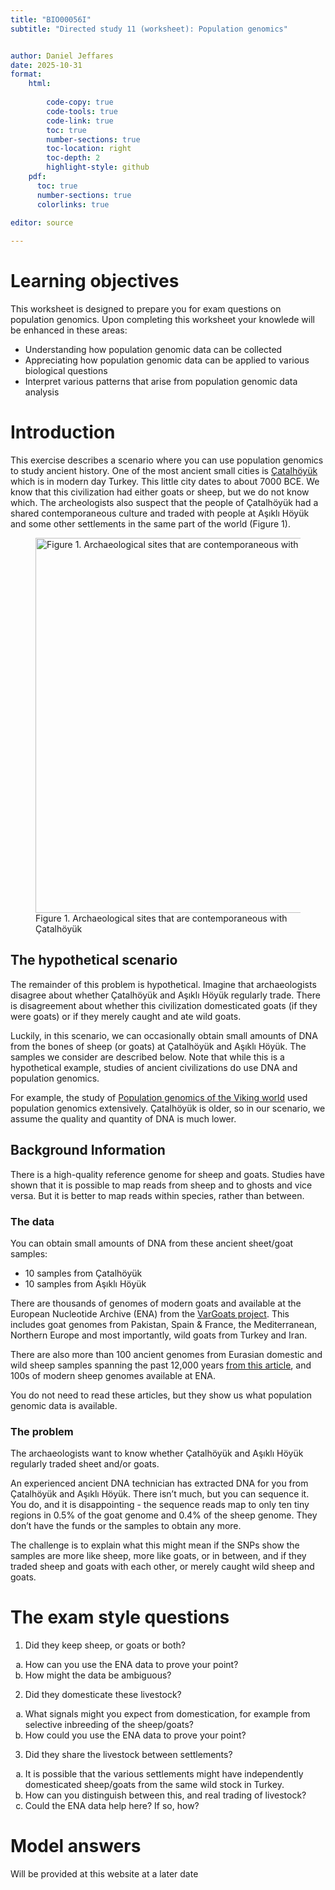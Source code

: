 ```yaml
---
title: "BIO00056I"
subtitle: "Directed study 11 (worksheet): Population genomics"


author: Daniel Jeffares
date: 2025-10-31
format:
    html:
      
        code-copy: true
        code-tools: true
        code-link: true
        toc: true
        number-sections: true
        toc-location: right
        toc-depth: 2
        highlight-style: github
    pdf:
      toc: true
      number-sections: true
      colorlinks: true    

editor: source
    
---
```


# Learning objectives

This worksheet is designed to prepare you for exam questions on population genomics.
Upon completing this worksheet your  knowlede will be enhanced in these areas:

- Understanding how population genomic data can be collected
- Appreciating how population genomic data can be applied to various biological questions
- Interpret various patterns that arise from population genomic data analysis

# Introduction

This exercise describes a scenario where you can use population genomics to study ancient history. One of the most ancient small cities is [Çatalhöyük](https://en.wikipedia.org/wiki/%C3%87atalh%C3%B6y%C3%BCk) which is in modern day Turkey. This little city dates to about 7000 BCE. We know that this civilization had either goats or sheep, but we do not know which. The archeologists also suspect that the people of Çatalhöyük had a shared contemporaneous culture and traded with people at Aşıklı Höyük and some other settlements in the same part of the world (Figure 1). 

![Figure 1. Archaeological sites that are contemporaneous with Çatalhöyük](images/Chatalhoyuk.jpg){width=600px}

## The hypothetical scenario

The remainder of this problem is hypothetical. Imagine that archaeologists disagree about whether Çatalhöyük and Aşıklı Höyük regularly trade. There is disagreement about whether this civilization domesticated goats (if they were goats) or if they merely caught and ate wild goats.

Luckily, in this  scenario, we can occasionally obtain small amounts of DNA from the bones of sheep (or goats) at Çatalhöyük and Aşıklı Höyük. The samples we consider are described below. Note that while this is a hypothetical example, studies of ancient civilizations do use DNA and population genomics. 

For example, the study of [Population genomics of the Viking world](https://doi.org/10.1038/s41586-020-2688-8) used population genomics extensively. Çatalhöyük is older, so in our scenario, we assume the quality and quantity of DNA is much lower.

## Background Information

There is a high-quality reference genome for sheep and goats. Studies have shown that it is possible to map reads from sheep and to ghosts and vice versa. But it is better to map reads within species, rather than between.

### The data

You can obtain small amounts of DNA from these ancient sheet/goat samples:

-	10 samples from Çatalhöyük
-	10 samples from Aşıklı Höyük

There are thousands of genomes of modern goats and available at the European Nucleotide Archive (ENA) from the [VarGoats project](https://www.goatgenome.org/vargoats.html). This includes goat genomes from Pakistan, Spain & France, the Mediterranean, Northern Europe and most importantly, wild goats from Turkey and Iran.

There are also more than 100 ancient genomes from Eurasian domestic and wild sheep samples spanning the past 12,000 years [from this article](https://www.science.org/doi/10.1126/science.adn2094), and 100s of modern sheep genomes available at ENA.

::: callout-note
You do not need to read these articles, but they show us what population genomic data is available.
:::

### The problem

The archaeologists want to know whether Çatalhöyük and Aşıklı Höyük regularly traded sheet and/or goats.

An experienced ancient DNA technician has extracted DNA for you from Çatalhöyük and Aşıklı Höyük. There isn’t much, but you can sequence it. You do, and it is disappointing - the sequence reads map to only ten tiny regions in 0.5% of the goat genome and 0.4% of the sheep genome. They don't have the funds or the samples to obtain any more.

The challenge is to explain what this might mean if the SNPs show the samples are more like sheep, more like goats, or in between, and if they traded sheep and goats with each other, or merely caught wild sheep and goats.


# The exam style questions

1.	Did they keep sheep, or goats or both? 	
a.	How can you use the ENA data to prove your point?
b.	How might the data be ambiguous?

2.	Did they domesticate these livestock?
a.	What signals might you expect from domestication, for example from selective inbreeding of the sheep/goats?
b.	How could you use the ENA data to prove your point?

3.	Did they share the livestock between settlements?
a.	It is possible that the various settlements might have independently domesticated sheep/goats from the same wild stock in Turkey.
b.	How can you distinguish between this, and real trading of livestock?
c.	Could the ENA data help here? If so, how?


# Model answers

Will be provided at this website at a later date






